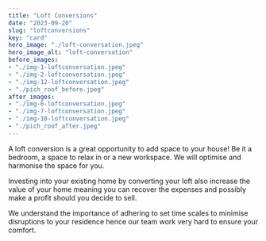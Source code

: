 ```yaml
---
title: "Loft Conversions"
date: "2023-09-20"
slug: "loftconversions"
key: "card"
hero_image: "./loft-conversation.jpeg"
hero_image_alt: "loft-conversation"
before_images:
- "./img-1-loftconversation.jpeg"
- "./img-2-loftconversation.jpeg"
- "./img-12-loftconversation.jpeg"
- "./pich_roof_before.jpeg"
after_images:
- "./img-6-loftconversation.jpeg"
- "./img-7-loftconversation.jpeg"
- "./img-10-loftconversation.jpeg"
- "./pich_roof_after.jpeg"
---
```



A loft conversion is a great opportunity to add space to your house! Be it a bedroom, a space to relax in or a new workspace. We will optimise and harmonise the space for you. 

Investing into your existing home by converting your loft also increase the value of your home meaning you can recover the expenses and possibly make a profit should you decide to sell. 

We understand the importance of adhering to set time scales to minimise disruptions to your residence hence our team work very hard to ensure your comfort. 
